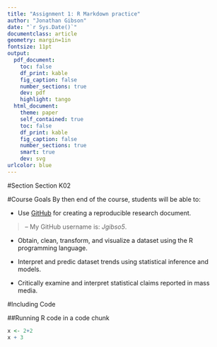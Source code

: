 ```yaml
---
title: "Assignment 1: R Markdown practice"
author: "Jonathan Gibson"
date: "`r Sys.Date()`"
documentclass: article
geometry: margin=1in
fontsize: 11pt
output:
  pdf_document:
    toc: false
    df_print: kable
    fig_caption: false
    number_sections: true
    dev: pdf
    highlight: tango
  html_document:
    theme: paper
    self_contained: true
    toc: false
    df_print: kable
    fig_caption: false
    number_sections: true
    smart: true
    dev: svg
urlcolor: blue
---
```


<!-- Write your Markdown below this line -->

#Section 
Section K02

#Course Goals 
By then end of the course, students will be able to: 

- Use [GitHub](www.github.com) for creating a reproducible research document.

>-- My GitHub username is: *Jgibso5*.

- Obtain, clean, transform, and visualize a dataset using the R programming language.

- Interpret and predic dataset trends using statistical inference and models.

- Critically examine and interpret statistical claims reported in mass media.

#Including Code

##Running R code in a code chunk 

```r
x <- 2+2
x + 3
```








